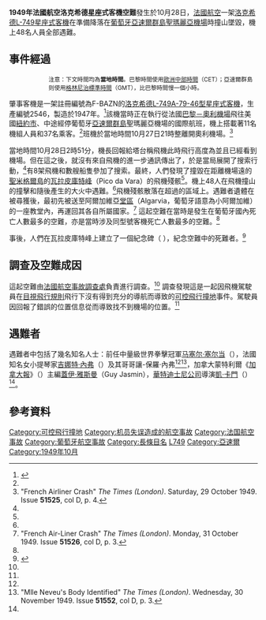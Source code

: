 {{Infobox Airliner accident
|Name             = 1949年法国航空星座式客机空难
|Occurrence_type  = Accident
|Crash image            = Lockheed L749A F-BAZE Algerie ORY 31.05.57 edited-3.jpg
|Image_size       = 300px
|Alt              = 
|Image caption    = 與空難中類似機型的洛克希德L-749A星座式客機
|Date             = 1949年10月28日
|Type             = 機員失誤，[[可控飛行撞地|可控飛行撞地]]
|Site             = {{POR}}[[亞速爾群島|亞速爾群島]][[聖米格爾島|聖米格爾島]]雷多努山（Monte Redondo）
|Coordinates      = 
|Aircraft Type    = [[洛克希德星座|洛克希德L-749A-79-46星座式]]
|Operator         = [[法國航空|法國航空]]
|tail_number       = F-BAZN
|Origin           = {{FRA}}[[巴黎－奧利機場|巴黎－奧利機場]]
|Stopover         = {{POR}}亞速爾群島[[亞速爾群島聖瑪麗亞機場|聖瑪麗亞機場]]
|Destination      = {{USA}}[[紐約市|紐約市]]
|Passengers       = 37
|Crew             = 11
|Injuries         = 
|Fatalities       = 48
|Survivors        = 0
}}

'''1949年法國航空洛克希德星座式客機空難'''發生於10月28日，[[法國航空|法國航空]]一架[[洛克希德星座|洛克希德L-749星座式客機]]在準備降落在[[葡萄牙|葡萄牙]][[亞速爾群島|亞速爾群島]][[聖瑪麗亞機場|聖瑪麗亞機場]]時撞山墜毀，機上48名人員全部遇難。

==事件經過==
::<small>注意：下文時間均為'''當地時間'''。巴黎時間使用[[歐洲中部時間|歐洲中部時間]]（CET）；亞速爾群島则使用[[格林尼治標準時間|格林尼治標準時間]]（GMT），比巴黎時間慢一個小時。</small>

肇事客機是一架註冊編號為F-BAZN的[[洛克希德L-749星座式|洛克希德L-749A-79-46型星座式客機]]，生產編號2546，製造於1947年。<ref name=ASN281049>{{cite web |url=http://aviation-safety.net/database/record.php?id=19491028-0 |title=F-BAZN accident description |publisher=Aviation Safety Network |accessdate=1949-03-07 |archive-date=2012-03-24 |archive-url=https://web.archive.org/web/20120324154506/http://aviation-safety.net/database/record.php?id=19491028-0 |dead-url=no }}</ref>該機當時正在執行從法國[[巴黎－奧利機場|巴黎－奧利機場]]飛往美國[[紐約市|紐約市]]、中途經停葡萄牙[[亞速爾群島|亞速爾群島]]聖瑪麗亞機場的國際航班，機上搭載著11名機組人員和37名乘客。<ref name=ASN281049/>班機於當地時間10月27日21時整離開奧利機場。<ref name=Times291049>"French Airliner Crash" ''The Times (London)''. Saturday, 29 October 1949. Issue '''51525''', col D, p. 4.</ref>

當地時間10月28日2時51分，機長回報給塔台稱飛機此時飛行高度為{{convert|3000|ft|m}}並且已經看到機場。但在這之後，就沒有來自飛機的進一步通訊傳出了，於是當局展開了搜索行動，<ref name=ASN281049/>有8架飛機和數艘船隻參加了搜索。最終，人們發現了撞毀在距離機場{{convert|60|mi|km}}遠的[[聖米格爾島|聖米格爾島]]的[[瓦拉皮庫特峰|瓦拉皮庫特峰]]（Pico da Vara）的飛機殘骸<ref name=ASN281049/>。機上48人在飛機撞山的撞擊和隨後產生的大火中遇難。<ref name=Times291049/>飛機殘骸散落在超過{{convert|500|sqyd|m2}}的區域上。遇難者遺體在被尋獲後，最初先被送至阿爾加維亞[[堂區|堂區]]（Algarvia，葡萄牙語意為小阿爾加維）的一座教堂內，再運回其各自所屬國家。<ref name=Times311049>"French Air-Liner Crash" ''The Times (London)''. Monday, 31 October 1949. Issue '''51526''', col D, p. 3.</ref> 這起空難在當時是發生在葡萄牙國內死亡人數最多的空難，亦是當時涉及同型號客機死亡人數最多的空難。<ref name=ASN281049/>

事後，人們在瓦拉皮庫特峰上建立了一個紀念碑（ {{coord|37|48|N|25|12|W}}），紀念空難中的死難者。<ref name=Panoramio>{{cite web |url=http://www.panoramio.com/photo/18715627 |title=STELE AVION AIR FRANCE PICO DA VARA |first=Bruno |last=Chaix |publisher=Panoramio |language=fr |accessdate=1949-03-07 |archive-url=https://web.archive.org/web/20140413144837/http://www.panoramio.com/photo/18715627 |archive-date=2014-04-13 |dead-url=yes }}</ref>

==調查及空難成因==
這起空難由[[法國航空事故調查處|法國航空事故調查處]]負責進行調查。<ref name=Times291049/> 調查發現這是一起因飛機駕駛員在[[目視飛行規則|目視飛行規則]]飛行下沒有得到充分的導航而導致的[[可控飛行撞地|可控飛行撞地]]事件。駕駛員因回報了錯誤的位置信息從而導致找不到機場的位置。<ref name=ASN281049/>

==遇難者==
遇難者中包括了幾名知名人士：前任中量級世界拳擊冠軍[[马塞尔·塞尔当|马塞尔·塞尔当]]（{{lang|fr|Marcellin "Marcel" Cerdan}}），法國知名女小提琴家[[吉娜特·內弗|吉娜特·內弗]]（{{lang|fr|Ginette Neveu}}）及其哥哥讓-保羅·內弗<ref name=Times291049/><ref name=Times301149>"Mlle Neveu's Body Identified" ''The Times (London)''. Wednesday, 30 November 1949. Issue '''51552''', col D, p. 3.</ref>，加拿大蒙特利爾《[[加拿大報|加拿大報]]》（{{lang|fr|''Le Canada''}}）主編[[蓋伊·雅斯曼|蓋伊·雅斯曼]]（Guy Jasmin），[[華特迪士尼公司|華特迪士尼公司]]導演[[凱·卡門|凱·卡門]]（{{lang|en|Kay Kamen}}）<ref name=Times291049/>。

==參考資料==
{{Reflist|2}}

{{1949年航空事故}}

[[Category:可控飛行撞地|Category:可控飛行撞地]]
[[Category:机员失误造成的航空事故|Category:机员失误造成的航空事故]]
[[Category:法国航空事故|Category:法国航空事故]]
[[Category:葡萄牙航空事故|Category:葡萄牙航空事故]]
[[Category:長條目名|Category:長條目名]]
[[Category:法國航空公司航空事故|L749]]
[[Category:亞速爾|Category:亞速爾]]
[[Category:1949年10月|Category:1949年10月]]